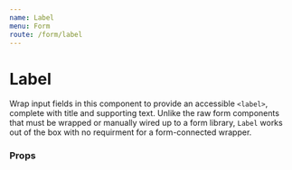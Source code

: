 ```yaml
---
name: Label
menu: Form
route: /form/label
---
```



# Label

Wrap input fields in this component to provide an accessible `<label>`, complete with title and supporting text. Unlike the raw form components that must be wrapped or manually wired up to a form library, `Label` works out of the box with no requirment for a form-connected wrapper.

<Playground>
  <Box align="stretch" maxWidth="500px">
    <Label field="name" title="Full name" supportingText="Such a cool label">
      <RawInput
        name="name"
        placeholder="Your name"
        type="text"
        intrinsicWidth="100%"
      />
    </Label>
  </Box>
</Playground>

### Props

<Props of={Label} />

